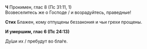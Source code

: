 **Ч** Прокимен, глас 8 (Пс 31:11, 1)  
Возвеселитесь же о Господе / и возрадуйтесь, праведные!

**Стих** Блажен, кому отпущены беззакония и чьи грехи прощены.

**И умершим, глас 6 (Пс 24:13)**

Ду́ши их / пребудут во бла́ге.
